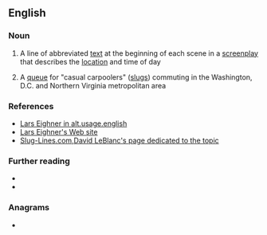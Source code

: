 {{also|slugline}}
==English==

===Noun===
{{en-noun}}

{{examples-right|examples=·EXT. BRIDGE NIGHT (an exterior location, on a bridge at night)|sense=abbreviated text}}

# {{lb|en|authorship}} A line of abbreviated [[text]] at the beginning of each scene in a [[screenplay]] that describes the [[location]] and time of day
# A [[queue]] for "casual carpoolers" ([[slug#Noun|slugs]]) commuting in the Washington, D.C. and Northern Virginia metropolitan area

===References===
* [http://groups.google.com/group/alt.usage.english/msg/2b99238b65ca0ab3 Lars Eighner in alt.usage.english]
* [http://www.larseighner.com/workshop/faq/qa010500.html Lars Eighner's Web site]
* [http://www.slug-lines.com/ Slug-Lines.com,David LeBlanc's page dedicated to the topic]

===Further reading===
* {{pedialite|screenplay slug line}}
* {{pedialite|Slugging}}

===Anagrams===
* {{anagrams|en|Guillens}}